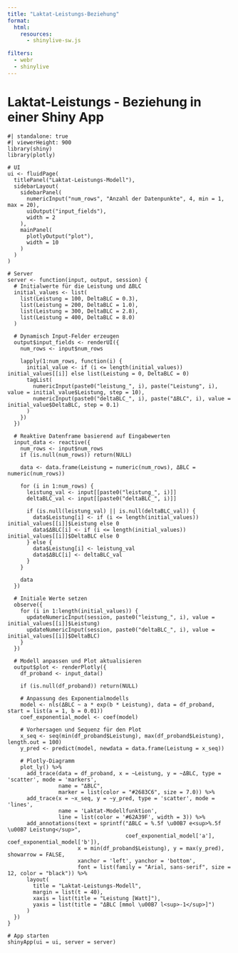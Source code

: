 ```yaml
---
title: "Laktat-Leistungs-Beziehung"
format:
  html:
    resources: 
      - shinylive-sw.js

filters:
  - webr
  - shinylive
---
```


# Laktat-Leistungs - Beziehung in einer Shiny App

```shinylive-r
#| standalone: true
#| viewerHeight: 900
library(shiny)
library(plotly)

# UI
ui <- fluidPage(
  titlePanel("Laktat-Leistungs-Modell"),
  sidebarLayout(
    sidebarPanel(
      numericInput("num_rows", "Anzahl der Datenpunkte", 4, min = 1, max = 20),
      uiOutput("input_fields"),
      width = 2  
    ),
    mainPanel(
      plotlyOutput("plot"),
      width = 10  
    )
  )
)

# Server
server <- function(input, output, session) {
  # Initialwerte für die Leistung und ΔBLC
  initial_values <- list(
    list(Leistung = 100, DeltaBLC = 0.3),
    list(Leistung = 200, DeltaBLC = 1.0),
    list(Leistung = 300, DeltaBLC = 2.8),
    list(Leistung = 400, DeltaBLC = 8.0)
  )
  
  # Dynamisch Input-Felder erzeugen
  output$input_fields <- renderUI({
    num_rows <- input$num_rows
    
    lapply(1:num_rows, function(i) {
      initial_value <- if (i <= length(initial_values)) initial_values[[i]] else list(Leistung = 0, DeltaBLC = 0)
      tagList(
        numericInput(paste0("leistung_", i), paste("Leistung", i), value = initial_value$Leistung, step = 10),
        numericInput(paste0("deltaBLC_", i), paste("ΔBLC", i), value = initial_value$DeltaBLC, step = 0.1)
      )
    })
  })
  
  # Reaktive Datenframe basierend auf Eingabewerten
  input_data <- reactive({
    num_rows <- input$num_rows
    if (is.null(num_rows)) return(NULL)
    
    data <- data.frame(Leistung = numeric(num_rows), ΔBLC = numeric(num_rows))
    
    for (i in 1:num_rows) {
      leistung_val <- input[[paste0("leistung_", i)]]
      deltaBLC_val <- input[[paste0("deltaBLC_", i)]]
      
      if (is.null(leistung_val) || is.null(deltaBLC_val)) {
        data$Leistung[i] <- if (i <= length(initial_values)) initial_values[[i]]$Leistung else 0
        data$ΔBLC[i] <- if (i <= length(initial_values)) initial_values[[i]]$DeltaBLC else 0
      } else {
        data$Leistung[i] <- leistung_val
        data$ΔBLC[i] <- deltaBLC_val
      }
    }
    
    data
  })
  
  # Initiale Werte setzen
  observe({
    for (i in 1:length(initial_values)) {
      updateNumericInput(session, paste0("leistung_", i), value = initial_values[[i]]$Leistung)
      updateNumericInput(session, paste0("deltaBLC_", i), value = initial_values[[i]]$DeltaBLC)
    }
  })
  
  # Modell anpassen und Plot aktualisieren
  output$plot <- renderPlotly({
    df_proband <- input_data()
    
    if (is.null(df_proband)) return(NULL)
    
    # Anpassung des Exponentialmodells
    model <- nls(ΔBLC ~ a * exp(b * Leistung), data = df_proband, start = list(a = 1, b = 0.01))
    coef_exponential_model <- coef(model)
    
    # Vorhersagen und Sequenz für den Plot
    x_seq <- seq(min(df_proband$Leistung), max(df_proband$Leistung), length.out = 100)
    y_pred <- predict(model, newdata = data.frame(Leistung = x_seq))
    
    # Plotly-Diagramm
    plot_ly() %>%
      add_trace(data = df_proband, x = ~Leistung, y = ~ΔBLC, type = 'scatter', mode = 'markers',
                name = "ΔBLC",
                marker = list(color = "#2683C6", size = 7.0)) %>%
      add_trace(x = ~x_seq, y = ~y_pred, type = 'scatter', mode = 'lines', 
                name = 'Laktat-Modellfunktion', 
                line = list(color = '#62A39F', width = 3)) %>%
      add_annotations(text = sprintf("ΔBLC = %.5f \u00B7 e<sup>%.5f \u00B7 Leistung</sup>", 
                                     coef_exponential_model['a'], coef_exponential_model['b']),
                      x = min(df_proband$Leistung), y = max(y_pred), showarrow = FALSE,
                      xanchor = 'left', yanchor = 'bottom',
                      font = list(family = "Arial, sans-serif", size = 12, color = "black")) %>%
      layout(
        title = "Laktat-Leistungs-Modell",
        margin = list(t = 40),
        xaxis = list(title = "Leistung [Watt]"),
        yaxis = list(title = "ΔBLC [mmol \u00B7 l<sup>-1</sup>]")
      )
  })
}

# App starten
shinyApp(ui = ui, server = server)
```

